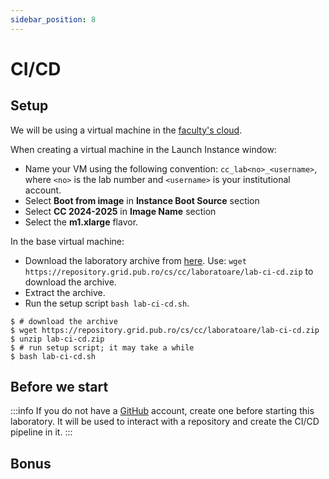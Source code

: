 ```yaml
---
sidebar_position: 8
---
```


# CI/CD

## Setup

We will be using a virtual machine in the [faculty's cloud](http://cloud.grid.pub.ro/).

When creating a virtual machine in the Launch Instance window:
  * Name your VM using the following convention: `cc_lab<no>_<username>`,
where `<no>` is the lab number and `<username>` is your institutional account.
  * Select **Boot from image** in **Instance Boot Source** section
  * Select **CC 2024-2025** in **Image Name** section
  * Select the **m1.xlarge** flavor.

In the base virtual machine:
  * Download the laboratory archive from [here](https://repository.grid.pub.ro/cs/cc/laboratoare/lab-ci-cd.zip).
Use: `wget https://repository.grid.pub.ro/cs/cc/laboratoare/lab-ci-cd.zip` to download the archive.
  * Extract the archive.
  * Run the setup script `bash lab-ci-cd.sh`.

```shell-session
$ # download the archive
$ wget https://repository.grid.pub.ro/cs/cc/laboratoare/lab-ci-cd.zip
$ unzip lab-ci-cd.zip
$ # run setup script; it may take a while
$ bash lab-ci-cd.sh
```

## Before we start

:::info
If you do not have a [GitHub](https://github.com/) account, create one before starting this laboratory. It will be used to interact with a repository and create the CI/CD pipeline in it.
:::


<CICDIntro/>


<GithubActions/>


<ArgoCD/>


<ArgoRolloutsCanary/>

## Bonus


<ArgoRolloutsRollbacks/>
